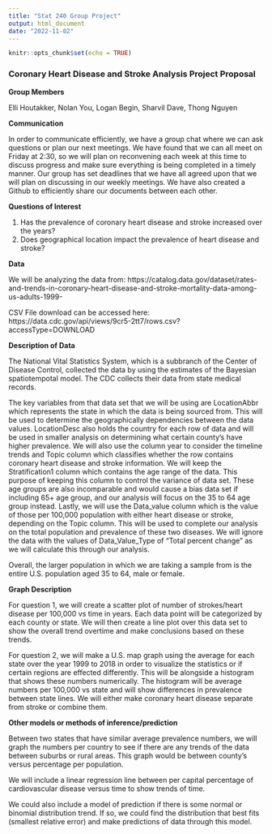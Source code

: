 ---
title: "Stat 240 Group Project"
output: html_document
date: "2022-11-02"
---

```{r setup, include=FALSE}
knitr::opts_chunk$set(echo = TRUE)
```

### Coronary Heart Disease and Stroke Analysis Project Proposal

**Group Members**

Elli Houtakker, Nolan You, Logan Begin, Sharvil Dave, Thong Nguyen


**Communication**

In order to communicate efficiently, we have a group chat where we can ask questions or plan our next meetings. We have found that we can all meet on Friday at 2:30, so we will plan on reconvening each week at this time to discuss progress and make sure everything is being completed in a timely manner. Our group has set deadlines that we have all agreed upon that we will plan on discussing in our weekly meetings. We have also created a Github to efficiently share our documents between each other. 

**Questions of Interest**

1. Has the prevalence of coronary heart disease and stroke increased over the years?
2. Does geographical location impact the prevalence of heart disease and stroke? 

**Data**

We will be analyzing the data from: https://catalog.data.gov/dataset/rates-and-trends-in-coronary-heart-disease-and-stroke-mortality-data-among-us-adults-1999-

CSV File download can be accessed here: https://data.cdc.gov/api/views/9cr5-2tt7/rows.csv?accessType=DOWNLOAD

**Description of Data**

The National Vital Statistics System, which is a subbranch of the Center of Disease Control, collected the data by using the estimates of the Bayesian spatiotempotal model. The CDC collects their data from state medical records.

The key variables from that data set that we will be using are LocationAbbr which represents the state in which the data is being sourced from. This will be used to determine the geographically dependencies between the data values. LocationDesc also holds the country for each row of data and will be used in smaller analysis on determining what certain county's have higher prevalence. We will also use the column year to consider the timeline trends and Topic column which classifies whether the row contains coronary heart disease and stroke information. We will keep the Stratification1 column which contains the age range of the data. This purpose of keeping this column to control the variance of data set. These age groups are also incomparable and would cause a bias data set if including 65+ age group, and our analysis will focus on the 35 to 64 age group instead. Lastly, we will use the Data_value column which is the value of those per 100,000 population with either heart disease or stroke, depending on the Topic column. This will be used to complete our analysis on the total population and prevalence of these two diseases. We will ignore the data with the values of Data_Value_Type of "Total percent change" as we will calculate this through our analysis. 

Overall, the larger population in which we are taking a sample from is the entire U.S. population aged 35 to 64, male or female.


**Graph Description**

For question 1, we will create a scatter plot of number of strokes/heart disease per 100,000 vs time in years. Each data point will be categorized by each county or state. We will then create a line plot over this data set to show the overall trend overtime and make conclusions based on these trends.

For question 2, we will make a U.S. map graph using the average for each state over the year 1999 to 2018 in order to visualize the statistics or if certain regions are effected differently. This will be alongside a histogram that shows these numbers numerically. The histogram will be average numbers per 100,000 vs state and will show differences in prevalence between state lines. We will either make coronary heart disease separate from stroke or combine them.


**Other models or methods of inference/prediction**

Between two states that have similar average prevalence numbers, we will graph the numbers per country to see if there are any trends of the data between suburbs or rural areas. This graph would be between county's versus percentage per population. 

We will include a linear regression line between per capital percentage of cardiovascular disease versus time to show trends of time. 

We could also include a model of prediction if there is some normal or binomial distribution trend. If so, we could find the distribution that best fits (smallest relative error) and make predictions of data through this model.



